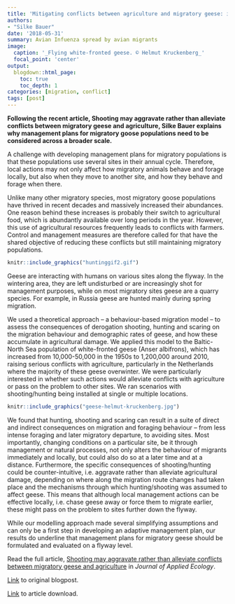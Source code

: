 ```yaml
---
title: 'Mitigating conflicts between agriculture and migratory geese: is shooting a viable option or just passing on the problem?'
authors:
- "Silke Bauer"
date: '2018-05-31'
summary: Avian Infuenza spread by avian migrants
image:
  caption: '_Flying white-fronted geese. © Helmut Kruckenberg_'
  focal_point: 'center'
output:
  blogdown::html_page:
    toc: true
    toc_depth: 1
categories: [migration, conflict]
tags: [post]
---
```


**Following the recent article, Shooting may aggravate rather than alleviate conflicts between migratory geese and agriculture, Silke Bauer explains why management plans for migratory goose populations need to be considered across a broader scale.**

A challenge with developing management plans for migratory populations is that these populations use several sites in their annual cycle. Therefore, local actions may not only affect how migratory animals behave and forage locally, but also when they move to another site, and how they behave and forage when there.

Unlike many other migratory species, most migratory goose populations have thrived in recent decades and massively increased their abundances. One reason behind these increases is probably their switch to agricultural food, which is abundantly available over long periods in the year. However, this use of agricultural resources frequently leads to conflicts with farmers. Control and management measures are therefore called for that have the shared objective of reducing these conflicts but still maintaining migratory populations.

```r
knitr::include_graphics("huntinggif2.gif")
```

Geese are interacting with humans on various sites along the flyway. In the wintering area, they are left undisturbed or are increasingly shot for management purposes, while on most migratory sites geese are a quarry species. For example, in Russia geese are hunted mainly during spring migration.

We used a theoretical approach – a behaviour-based migration model – to assess the consequences of derogation shooting, hunting and scaring on the migration behaviour and demographic rates of geese, and how these accumulate in agricultural damage. We applied this model to the Baltic-North Sea population of white-fronted geese (Anser albifrons), which has increased from 10,000-50,000 in the 1950s to 1,200,000 around 2010, raising serious conflicts with agriculture, particularly in the Netherlands where the majority of these geese overwinter. We were particularly interested in whether such actions would alleviate conflicts with agriculture or pass on the problem to other sites. We ran scenarios with shooting/hunting being installed at single or multiple locations.

```r
knitr::include_graphics("geese-helmut-kruckenberg.jpg")
```

We found that hunting, shooting and scaring can result in a suite of direct and indirect consequences on migration and foraging behaviour – from less intense foraging and later migratory departure, to avoiding sites. Most importantly, changing conditions on a particular site, be it through management or natural processes, not only alters the behaviour of migrants immediately and locally, but could also do so at a later time and at a distance. Furthermore, the specific consequences of shooting/hunting could be counter-intuitive, i.e. aggravate rather than alleviate agricultural damage, depending on where along the migration route changes had taken place and the mechanisms through which hunting/shooting was assumed to affect geese. This means that although local management actions can be effective locally, i.e. chase geese away or force them to migrate earlier, these might pass on the problem to sites further down the flyway.

While our modelling approach made several simplifying assumptions and can only be a first step in developing an adaptive management plan, our results do underline that management plans for migratory geese should be formulated and evaluated on a flyway level.

Read the full article, [Shooting may aggravate rather than alleviate conflicts between migratory geese and agriculture](https://besjournals.onlinelibrary.wiley.com/doi/10.1111/1365-2664.13152) in _Journal of Applied Ecology_.

[Link](https://appliedecologistsblog.com/2019/08/27/senior-editor-vacancy-apply-now/) to original blogpost.

[Link](/publication/bauer_et_al_2018-japplecol/) to article download.